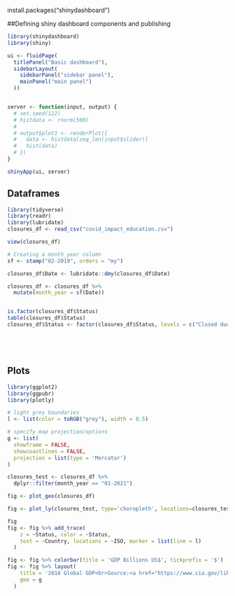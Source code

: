 install.packages("shinydashboard")

##Defining shiny dashboard components and publishing
```r
library(shinydashboard)
library(shiny)

ui <- fluidPage(
  titlePanel("Basic dashboard"),
  sidebarLayout(
    sidebarPanel("sidebar panel"),
    mainPanel("main panel")
  ))


server <- function(input, output) {
  # set.seed(122)
  # histdata <- rnorm(500)
  # 
  # output$plot1 <- renderPlot({
  #   data <- histdata[seq_len(input$slider)]
  #   hist(data)
  # })
}

shinyApp(ui, server)

```

## Dataframes
```r
library(tidyverse)
library(readr)
library(lubridate)
closures_df <- read_csv("covid_impact_education.csv")

view(closures_df)

# Creating a month_year column
sf <- stamp("02-2019", orders = "my") 

closures_df$Date <- lubridate::dmy(closures_df$Date)

closures_df <- closures_df %>%
  mutate(month_year = sf(Date))


is.factor(closures_df$Status)
table(closures_df$Status)
closures_df$Status <- factor(closures_df$Status, levels = c("Closed due to COVID-19 ", "Partially open", "Fully open", "Academic break"))






```

## Plots
```r
library(ggplot2)
library(ggpubr)
library(plotly)

# light grey boundaries
l <- list(color = toRGB("grey"), width = 0.5)

# specify map projection/options
g <- list(
  showframe = FALSE,
  showcoastlines = FALSE,
  projection = list(type = 'Mercator')
)

closures_test <- closures_df %>%
  dplyr::filter(month_year == "01-2021")

fig <- plot_geo(closures_df)

fig <- plot_ly(closures_test, type='choropleth', locations=closures_test$ISO, z=closures_test$Status, text=closures_test$Country)

fig
fig <- fig %>% add_trace(
    z = ~Status, color = ~Status, 
    text = ~Country, locations = ~ISO, marker = list(line = l)
  )

fig <- fig %>% colorbar(title = 'GDP Billions US$', tickprefix = '$')
fig <- fig %>% layout(
    title = '2014 Global GDP<br>Source:<a href="https://www.cia.gov/library/publications/the-world-factbook/fields/2195.html">CIA World Factbook</a>',
    geo = g
  )



```
